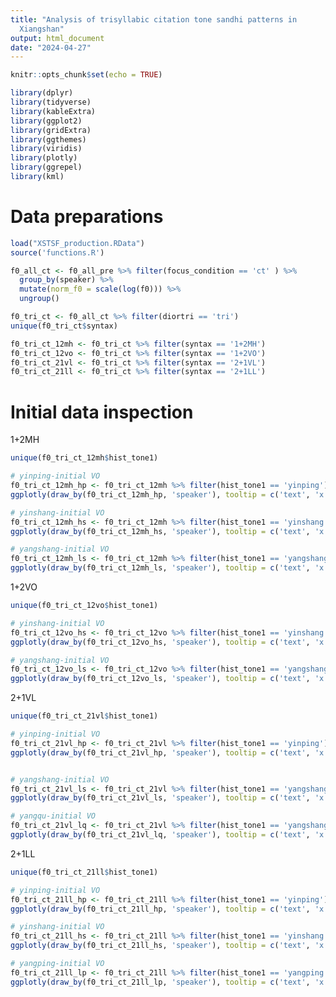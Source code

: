 ```yaml
---
title: "Analysis of trisyllabic citation tone sandhi patterns in
  Xiangshan"
output: html_document
date: "2024-04-27"
---
```


```r
knitr::opts_chunk$set(echo = TRUE)

library(dplyr)
library(tidyverse)
library(kableExtra) 
library(ggplot2)
library(gridExtra) 
library(ggthemes)
library(viridis)
library(plotly)
library(ggrepel)
library(kml)
```

# Data preparations  
```r
load("XSTSF_production.RData")
source('functions.R')

f0_all_ct <- f0_all_pre %>% filter(focus_condition == 'ct' ) %>% 
  group_by(speaker) %>% 
  mutate(norm_f0 = scale(log(f0))) %>% 
  ungroup()

f0_tri_ct <- f0_all_ct %>% filter(diortri == 'tri') 
unique(f0_tri_ct$syntax)

f0_tri_ct_12mh <- f0_tri_ct %>% filter(syntax == '1+2MH')
f0_tri_ct_12vo <- f0_tri_ct %>% filter(syntax == '1+2VO')
f0_tri_ct_21vl <- f0_tri_ct %>% filter(syntax == '2+1VL')
f0_tri_ct_21ll <- f0_tri_ct %>% filter(syntax == '2+1LL')
```

# Initial data inspection

1+2MH
```r
unique(f0_tri_ct_12mh$hist_tone1)

# yinping-initial VO
f0_tri_ct_12mh_hp <- f0_tri_ct_12mh %>% filter(hist_tone1 == 'yinping')
ggplotly(draw_by(f0_tri_ct_12mh_hp, 'speaker'), tooltip = c('text', 'x'))

# yinshang-initial VO
f0_tri_ct_12mh_hs <- f0_tri_ct_12mh %>% filter(hist_tone1 == 'yinshang')
ggplotly(draw_by(f0_tri_ct_12mh_hs, 'speaker'), tooltip = c('text', 'x'))

# yangshang-initial VO
f0_tri_ct_12mh_ls <- f0_tri_ct_12mh %>% filter(hist_tone1 == 'yangshang')
ggplotly(draw_by(f0_tri_ct_12mh_ls, 'speaker'), tooltip = c('text', 'x'))
```

1+2VO
```r
unique(f0_tri_ct_12vo$hist_tone1)

# yinshang-initial VO
f0_tri_ct_12vo_hs <- f0_tri_ct_12vo %>% filter(hist_tone1 == 'yinshang')
ggplotly(draw_by(f0_tri_ct_12vo_hs, 'speaker'), tooltip = c('text', 'x'))

# yangshang-initial VO
f0_tri_ct_12vo_ls <- f0_tri_ct_12vo %>% filter(hist_tone1 == 'yangshang')
ggplotly(draw_by(f0_tri_ct_12vo_ls, 'speaker'), tooltip = c('text', 'x'))
```

2+1VL
```r
unique(f0_tri_ct_21vl$hist_tone1)

# yinping-initial VO
f0_tri_ct_21vl_hp <- f0_tri_ct_21vl %>% filter(hist_tone1 == 'yinping')
ggplotly(draw_by(f0_tri_ct_21vl_hp, 'speaker'), tooltip = c('text', 'x'))


# yangshang-initial VO
f0_tri_ct_21vl_ls <- f0_tri_ct_21vl %>% filter(hist_tone1 == 'yangshang')
ggplotly(draw_by(f0_tri_ct_21vl_ls, 'speaker'), tooltip = c('text', 'x'))

# yangqu-initial VO
f0_tri_ct_21vl_lq <- f0_tri_ct_21vl %>% filter(hist_tone1 == 'yangshang')
ggplotly(draw_by(f0_tri_ct_21vl_lq, 'speaker'), tooltip = c('text', 'x'))
```


2+1LL
```r
unique(f0_tri_ct_21ll$hist_tone1)

# yinping-initial VO
f0_tri_ct_21ll_hp <- f0_tri_ct_21ll %>% filter(hist_tone1 == 'yinping')
ggplotly(draw_by(f0_tri_ct_21ll_hp, 'speaker'), tooltip = c('text', 'x'))

# yinshang-initial VO
f0_tri_ct_21ll_hs <- f0_tri_ct_21ll %>% filter(hist_tone1 == 'yinshang')
ggplotly(draw_by(f0_tri_ct_21ll_hs, 'speaker'), tooltip = c('text', 'x'))

# yangping-initial VO
f0_tri_ct_21ll_lp <- f0_tri_ct_21ll %>% filter(hist_tone1 == 'yangping')
ggplotly(draw_by(f0_tri_ct_21ll_lp, 'speaker'), tooltip = c('text', 'x'))
```

